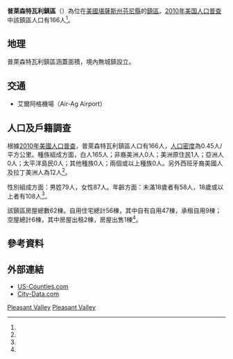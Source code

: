 {{noteTA
|G1=USState
}}
{{Infobox settlement
|official_name = 普萊森特瓦利鎮區
|native_name = Pleasant Valley Township
|settlement_type = 鎮區
|image_map = Map highlighting Pleasant Valley Township, Finney County, Kansas.svg
|map_caption = 普萊森特瓦利鎮區在芬尼縣的位置
|coordinates_display = inline,title
|coordinates_region = US-KS
|subdivision_type = [[世界政區索引|國家]]
|subdivision_name = [[美国|美国]]
|subdivision_type1 = [[美國行政區劃|州]]
|subdivision_name1 = [[堪薩斯州|堪薩斯州]]
|subdivision_type2 = [[堪萨斯州行政区划|縣]]
|subdivision_name2 = [[芬尼縣_(堪薩斯州)|芬尼縣]]
|area_total_km2 = 371.05
|area_land_km2 = 371.05
|area_water_km2 = 0
|area_total_sq_mi = 143.26
|area_land_sq_mi = 143.26
|area_water_sq_mi = 0
|area_water_percent = 0
|population_as_of = [[2010年美国人口普查|2010]]
|population_footnotes = <ref name=census>{{cite web|url=http://www.census.gov/geo/www/gazetteer/gazetteer2010.html|title=2010 Census Gazetteer Files|publisher=[[美国人口调查局|美国人口调查局]]|accessdate=2016-02-04|archive-url=https://web.archive.org/web/20121021075704/http://www.census.gov/geo/www/gazetteer/gazetteer2010.html|archive-date=2012-10-21|dead-url=yes}}</ref>
|population_total = 166
|population_density_km2 = auto
|elevation_footnotes = 
|elevation_m = 889
|elevation_ft = 2917
|latd = 38
|latm = 10
|lats = 38
|latNS = N
|longd = 100
|longm = 46
|longs = 28
|longEW = W
|blank_name = [[地名信息系统|GNIS]] feature ID
|blank_info = [http://geonames.usgs.gov/pls/gnispublic/f?p=gnispq:3:::NO::P3_FID:0485250 0485250]
|website = 
|footnotes = 
}}

'''普萊森特瓦利鎮區'''（{{lang-en|'''Pleasant Valley Township'''}}）為位在[[美國|美國]][[堪薩斯州|堪薩斯州]][[芬尼縣_(堪薩斯州)|芬尼縣]]的[[行政鎮區|鎮區]]。[[2010年美国人口普查|2010年美国人口普查]]中該鎮區人口有166人<ref name=census/>。

==地理==
普萊森特瓦利鎮區涵蓋面積{{convert|371.05|km2|sqmi}}，境內無城鎮設立。

==交通==
*艾爾阿格機場（Air-Ag Airport）

==人口及戶籍調查==
根據[[2010年美國人口普查|2010年美國人口普查]]，普萊森特瓦利鎮區人口有166人，[[人口密度|人口密度]]為0.45人/平方公里。種族組成方面，白人165人；非裔美洲人0人；美洲原住民1人；亞洲人0人；太平洋島民0人；其他種族0人；兩個或以上種族0人。另外西班牙裔美國人及拉丁美洲人為12人<ref name=census/>。

性別組成方面：男姓79人，女性87人。年齡方面：未滿18歲者有58人，18歲或以上者有108人<ref name=census/>。

該鎮區房屋總數62棟。自用住宅總計56棟，其中自有自用47棟，承租自用9棟；空屋總計6棟，其中房屋出租2棟，房屋出售1棟<ref name=census/>。

==參考資料==
{{reflist}}

==外部連結==
* [https://web.archive.org/web/20080723112151/http://www.us-counties.com/localgov/kansas.html US-Counties.com]
* [http://www.city-data.com/township/Pleasant-Valley-Finney-KS.html City-Data.com] {{Wayback|url=http://www.city-data.com/township/Pleasant-Valley-Finney-KS.html |date=20160303171809 }}

{{芬尼縣 (堪薩斯州)}}

[[Category:芬尼縣鎮區_(堪薩斯州)|Pleasant Valley]]
[[Category:堪薩斯州鎮區|Pleasant Valley]]